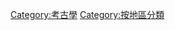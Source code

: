 {{Commonscat|Archaeology by region}}

[[Category:考古學|Category:考古學]]
[[Category:按地區分類|Category:按地區分類]]